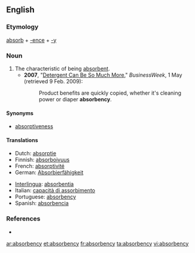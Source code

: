 ==English==

===Etymology===
[[absorb]] + [[-ence]] + [[-y]]

===Noun===
{{en-noun|absorbencies}}

# The characteristic of being [[absorbent]].
#*'''2007''',  "[http://www.businessweek.com/magazine/content/06_18/b3982087.htm?chan=innovation_branding_top+stories Detergent Can Be So Much More]," ''BusinessWeek'', 1 May (retrieved 9 Feb. 2009):
#*:Product benefits are quickly copied, whether it's cleaning power or diaper '''absorbency'''.

====Synonyms====
* [[absorptiveness]]

====Translations====
{{trans-top|absorbency}}
*Dutch: [[absorptie]] {{f}}
*Finnish: [[absorboivuus]]
*French: [[absorptivité]]
*German: [[Absorbierfähigkeit]] {{f}}
{{trans-mid}}
*[[Interlingua]]: [[absorbentia]]
*Italian: [[capacità di assorbimento]]
*Portuguese: [[#Portuguese|absorbency]]
*Spanish: [[absorbencia]]
{{trans-bottom}}

===References===
* {{R:Webster 1913}}

[[ar:absorbency]]
[[et:absorbency]]
[[fr:absorbency]]
[[ta:absorbency]]
[[vi:absorbency]]